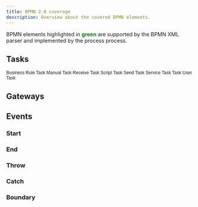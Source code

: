 ```yaml
---
title: BPMN 2.0 coverage
description: Overview about the covered BPMN elements.
---
```




BPMN elements highlighted in <span style="font-weight: bold; color: green">green</span> are supported by the BPMN XML parser and implemented by the process process.

## Tasks

<Grid isContainer>
  <Grid sm="4" md="2">
    <BpmnTask>
      <g>
        <rect width="100" height="80" rx="10" ry="10" style="stroke-linecap: round; stroke-linejoin: round; stroke: green; stroke-width: 2px; fill: white; fill-opacity: 0.95;"></rect>
        <text lineHeight="1.2" style="font-family: Arial, sans-serif; font-size: 12px; font-weight: normal; fill: green;">
          <tspan x="11.484375" y="36.4">Business Rule </tspan>
          <tspan x="37.1630859375" y="50.8">Task</tspan>
        </text>
        <path d="m 8,8 0,12 20,0 0,-12 zm 0,8 l 20,0 m -13,-4 l 0,8" style="fill: white; stroke-linecap: round; stroke-linejoin: round; stroke: green; stroke-width: 1px;"></path>
        <path d="m 8,8 0,4 20,0 0,-4 z" style="fill: green; stroke-linecap: round; stroke-linejoin: round; stroke: green; stroke-width: 1px;"></path>
      </g>
    </BpmnTask>
  </Grid>
  <Grid sm="4" md="2">
    <BpmnTask>
      <g>
        <rect width="100" height="80" rx="10" ry="10" style="stroke-linecap: round; stroke-linejoin: round; stroke: green; stroke-width: 2px; fill: white; fill-opacity: 0.95;"></rect>
        <text lineHeight="1.2" style="font-family: Arial, sans-serif; font-size: 12px; font-weight: normal; fill: green">
          <tspan x="15.92578125" y="43.599999999999994">Manual Task</tspan>
        </text>
        <path d="m 17,15 c 0.234,-0.01 5.604,0.008 8.029,0.004 0.808,0 1.271,-0.172 1.417,-0.752 0.227,-0.898 -0.334,-1.314 -1.338,-1.316 -2.467,-0.01 -7.886,-0.004 -8.108,-0.004 -0.014,-0.079 0.016,-0.533 0,-0.61 0.195,-0.042 8.507,0.006 9.616,0.002 0.877,-0.007 1.35,-0.438 1.353,-1.208 0.003,-0.768 -0.479,-1.09 -1.35,-1.091 -2.968,-0.002 -9.619,-0.013 -9.619,-0.013 v -0.591 c 0,0 5.052,-0.016 7.225,-0.016 0.888,-0.002 1.354,-0.416 1.351,-1.193 -0.006,-0.761 -0.492,-1.196 -1.361,-1.196 -3.473,-0.005 -10.86,-0.003 -11.0829995,-0.003 -0.022,-0.047 -0.045,-0.094 -0.069,-0.139 0.3939995,-0.319 2.0409995,-1.626 2.4149995,-2.017 0.469,-0.4870005 0.519,-1.1650005 0.162,-1.6040005 -0.414,-0.511 -0.973,-0.5 -1.48,-0.236 -1.4609995,0.764 -6.5999995,3.6430005 -7.7329995,4.2710005 -0.9,0.499 -1.516,1.253 -1.882,2.19 -0.37000002,0.95 -0.17,2.01 -0.166,2.979 0.004,0.718 -0.27300002,1.345 -0.055,2.063 0.629,2.087 2.425,3.312 4.859,3.318 4.6179995,0.014 9.2379995,-0.139 13.8569995,-0.158 0.755,-0.004 1.171,-0.301 1.182,-1.033 0.012,-0.754 -0.423,-0.969 -1.183,-0.973 -1.778,-0.01 -5.824,-0.004 -6.04,-0.004 10e-4,-0.084 0.003,-0.586 10e-4,-0.67 z" style="fill: white; stroke-linecap: round; stroke-linejoin: round; stroke: green; stroke-width: 0.5px;"></path>
      </g>
    </BpmnTask>
  </Grid>
  <Grid sm="4" md="2">
    <BpmnTask>
      <g>
        <rect width="100" height="80" rx="10" ry="10" style="stroke-linecap: round; stroke-linejoin: round; stroke: rgb(34, 36, 42); stroke-width: 2px; fill: white; fill-opacity: 0.95;"></rect>
        <text lineHeight="1.2" style="font-family: Arial, sans-serif; font-size: 12px; font-weight: normal; fill: rgb(34, 36, 42);">
          <tspan x="13.927734375" y="43.599999999999994">Receive Task</tspan>
        </text>
        <path d="m 6.3,5.6000000000000005 l 0,12.6 l 18.900000000000002,0 l 0,-12.6 z l 9.450000000000001,5.4 l 9.450000000000001,-5.4" style="fill: white; stroke-linecap: round; stroke-linejoin: round; stroke: rgb(34, 36, 42); stroke-width: 1px;"></path>
      </g>
    </BpmnTask>
  </Grid>
  <Grid sm="4" md="2">
    <BpmnTask>
      <g>
        <rect width="100" height="80" rx="10" ry="10" style="stroke-linecap: round; stroke-linejoin: round; stroke: green; stroke-width: 2px; fill: white; fill-opacity: 0.95;"></rect>
        <text lineHeight="1.2" style="font-family: Arial, sans-serif; font-size: 12px; font-weight: normal; fill: green;">
          <tspan x="20.267578125" y="43.599999999999994">Script Task</tspan>
        </text>
        <path d="m 15,20 c 9.966553,-6.27276 -8.000926,-7.91932 2.968968,-14.938 l -8.802728,0 c -10.969894,7.01868 6.997585,8.66524 -2.968967,14.938 z m -7,-12 l 5,0 m -4.5,3 l 4.5,0 m -3,3 l 5,0m -4,3 l 5,0" style="fill: white; stroke-linecap: round; stroke-linejoin: round; stroke: green; stroke-width: 1px;"></path>
      </g>
    </BpmnTask>
  </Grid>
  <Grid sm="4" md="2">
    <BpmnTask>
      <g>
        <rect width="100" height="80" rx="10" ry="10" style="stroke-linecap: round; stroke-linejoin: round; stroke: green; stroke-width: 2px; fill: white; fill-opacity: 0.95;"></rect>
        <text lineHeight="1.2" style="font-family: Arial, sans-serif; font-size: 12px; font-weight: normal; fill: green;">
          <tspan x="21.591796875" y="43.599999999999994">Send Task</tspan>
        </text>
        <path d="m 5.984999999999999,4.997999999999999 l 0,14 l 21,0 l 0,-14 z l 10.5,6 l 10.5,-6" style="fill: green; stroke-linecap: round; stroke-linejoin: round; stroke: white; stroke-width: 1px;"></path>
        </g>
    </BpmnTask>
  </Grid>
  <Grid sm="4" md="2">
    <BpmnTask>
      <g><rect width="100" height="80" rx="10" ry="10" style="stroke-linecap: round; stroke-linejoin: round; stroke: green; stroke-width: 2px; fill: white; fill-opacity: 0.95;"></rect>
        <text lineHeight="1.2" style="font-family: Arial, sans-serif; font-size: 12px; font-weight: normal; fill: green;">
          <tspan x="15.59765625" y="43.599999999999994">Service Task</tspan>
        </text>
        <circle cx="5" cy="5" r="5" transform="translate(6, 6)" style="stroke-linecap: round; stroke-linejoin: round; stroke: none; stroke-width: 2px; fill: white;"></circle>
        <path d="m 12,18 v -1.71335 c 0.352326,-0.0705 0.703932,-0.17838 1.047628,-0.32133 0.344416,-0.14465 0.665822,-0.32133 0.966377,-0.52145 l 1.19431,1.18005 1.567487,-1.57688 -1.195028,-1.18014 c 0.403376,-0.61394 0.683079,-1.29908 0.825447,-2.01824 l 1.622133,-0.01 v -2.2196 l -1.636514,0.01 c -0.07333,-0.35153 -0.178319,-0.70024 -0.323564,-1.04372 -0.145244,-0.34406 -0.321407,-0.6644 -0.522735,-0.96217 l 1.131035,-1.13631 -1.583305,-1.56293 -1.129598,1.13589 c -0.614052,-0.40108 -1.302883,-0.68093 -2.022633,-0.82247 l 0.0093,-1.61852 h -2.241173 l 0.0042,1.63124 c -0.353763,0.0736 -0.705369,0.17977 -1.049785,0.32371 -0.344415,0.14437 -0.665102,0.32092 -0.9635006,0.52046 l -1.1698628,-1.15823 -1.5667691,1.5792 1.1684265,1.15669 c -0.4026573,0.61283 -0.68308,1.29797 -0.8247287,2.01713 l -1.6588041,0.003 v 2.22174 l 1.6724648,-0.006 c 0.073327,0.35077 0.1797598,0.70243 0.3242851,1.04472 0.1452428,0.34448 0.3214064,0.6644 0.5227339,0.96066 l -1.1993431,1.19723 1.5840256,1.56011 1.1964668,-1.19348 c 0.6140517,0.40346 1.3028827,0.68232 2.0233517,0.82331 l 7.19e-4,1.69892 h 2.226848 z m 0.221462,-3.9957 c -1.788948,0.7502 -3.8576,-0.0928 -4.6097055,-1.87438 -0.7521065,-1.78321 0.090598,-3.84627 1.8802645,-4.59604 1.78823,-0.74936 3.856881,0.0929 4.608987,1.87437 0.752106,1.78165 -0.0906,3.84612 -1.879546,4.59605 z" style="fill: white; stroke-linecap: round; stroke-linejoin: round; stroke: green; stroke-width: 1px;"></path>
        <circle cx="5" cy="5" r="5" transform="translate(11, 10)" style="stroke-linecap: round; stroke-linejoin: round; stroke: none; stroke-width: 2px; fill: white;"></circle>
        <path d="m 17,22 v -1.71335 c 0.352326,-0.0705 0.703932,-0.17838 1.047628,-0.32133 0.344416,-0.14465 0.665822,-0.32133 0.966377,-0.52145 l 1.19431,1.18005 1.567487,-1.57688 -1.195028,-1.18014 c 0.403376,-0.61394 0.683079,-1.29908 0.825447,-2.01824 l 1.622133,-0.01 v -2.2196 l -1.636514,0.01 c -0.07333,-0.35153 -0.178319,-0.70024 -0.323564,-1.04372 -0.145244,-0.34406 -0.321407,-0.6644 -0.522735,-0.96217 l 1.131035,-1.13631 -1.583305,-1.56293 -1.129598,1.13589 c -0.614052,-0.40108 -1.302883,-0.68093 -2.022633,-0.82247 l 0.0093,-1.61852 h -2.241173 l 0.0042,1.63124 c -0.353763,0.0736 -0.705369,0.17977 -1.049785,0.32371 -0.344415,0.14437 -0.665102,0.32092 -0.9635006,0.52046 l -1.1698628,-1.15823 -1.5667691,1.5792 1.1684265,1.15669 c -0.4026573,0.61283 -0.68308,1.29797 -0.8247287,2.01713 l -1.6588041,0.003 v 2.22174 l 1.6724648,-0.006 c 0.073327,0.35077 0.1797598,0.70243 0.3242851,1.04472 0.1452428,0.34448 0.3214064,0.6644 0.5227339,0.96066 l -1.1993431,1.19723 1.5840256,1.56011 1.1964668,-1.19348 c 0.6140517,0.40346 1.3028827,0.68232 2.0233517,0.82331 l 7.19e-4,1.69892 h 2.226848 z m 0.221462,-3.9957 c -1.788948,0.7502 -3.8576,-0.0928 -4.6097055,-1.87438 -0.7521065,-1.78321 0.090598,-3.84627 1.8802645,-4.59604 1.78823,-0.74936 3.856881,0.0929 4.608987,1.87437 0.752106,1.78165 -0.0906,3.84612 -1.879546,4.59605 z" style="fill: white; stroke-linecap: round; stroke-linejoin: round; stroke: green; stroke-width: 1px;"></path>
      </g>
    </BpmnTask>
  </Grid>
  <Grid sm="4" md="2">
    <BpmnTask>
      <g>
        <rect width="100" height="80" rx="10" ry="10" style="stroke-linecap: round; stroke-linejoin: round; stroke: green; stroke-width: 2px; fill: white; fill-opacity: 0.95;"></rect>
        <text lineHeight="1.2" style="font-family: Arial, sans-serif; font-size: 12px; font-weight: normal; fill: green;">
          <tspan x="37.1630859375" y="43.599999999999994">Task</tspan>
        </text>
      </g>
    </BpmnTask>
  </Grid>
  <Grid sm="4" md="2">
    <BpmnTask>
      <g>
        <rect width="100" height="80" rx="10" ry="10" style="stroke-linecap: round; stroke-linejoin: round; stroke: rgb(34, 36, 42); stroke-width: 2px; fill: white; fill-opacity: 0.95;"></rect>
        <text lineHeight="1.2" style="font-family: Arial, sans-serif; font-size: 12px; font-weight: normal; fill: rgb(34, 36, 42);">
          <tspan x="22.9365234375" y="43.599999999999994">User Task</tspan>
        </text>
        <path d="m 15,12 c 0.909,-0.845 1.594,-2.049 1.594,-3.385 0,-2.554 -1.805,-4.62199999 -4.357,-4.62199999 -2.55199998,0 -4.28799998,2.06799999 -4.28799998,4.62199999 0,1.348 0.974,2.562 1.89599998,3.405 -0.52899998,0.187 -5.669,2.097 -5.794,4.7560005 v 6.718 h 17 v -6.718 c 0,-2.2980005 -5.5279996,-4.5950005 -6.0509996,-4.7760005 zm -8,6 l 0,5.5 m 11,0 l 0,-5" style="fill: white; stroke-linecap: round; stroke-linejoin: round; stroke: rgb(34, 36, 42); stroke-width: 0.5px;"></path><path d="m 15,12 m 2.162,1.009 c 0,2.4470005 -2.158,4.4310005 -4.821,4.4310005 -2.66499998,0 -4.822,-1.981 -4.822,-4.4310005 " style="fill: white; stroke-linecap: round; stroke-linejoin: round; stroke: rgb(34, 36, 42); stroke-width: 0.5px;"></path><path d="m 15,12 m -6.9,-3.80 c 0,0 2.25099998,-2.358 4.27399998,-1.177 2.024,1.181 4.221,1.537 4.124,0.965 -0.098,-0.57 -0.117,-3.79099999 -4.191,-4.13599999 -3.57499998,0.001 -4.20799998,3.36699999 -4.20699998,4.34799999 z" style="fill: rgb(34, 36, 42); stroke-linecap: round; stroke-linejoin: round; stroke: rgb(34, 36, 42); stroke-width: 0.5px;"></path>
      </g>
    </BpmnTask>
  </Grid>
</Grid>

## Gateways

<Grid isContainer>
  <Grid sm="4" md="2">
    <BpmnGateway label="Exclusive">
      <g>
        <polygon points="25,0 50,25 25,50 0,25" style="stroke-linecap: round; stroke-linejoin: round; stroke: green; stroke-width: 2px; fill: white; fill-opacity: 0.95;"></polygon>
        <path d="m 16,15 7.42857142857143,9.714285714285715 -7.42857142857143,9.714285714285715 3.428571428571429,0 5.714285714285715,-7.464228571428572 5.714285714285715,7.464228571428572 3.428571428571429,0 -7.42857142857143,-9.714285714285715 7.42857142857143,-9.714285714285715 -3.428571428571429,0 -5.714285714285715,7.464228571428572 -5.714285714285715,-7.464228571428572 -3.428571428571429,0 z" style="fill: green; stroke-linecap: round; stroke-linejoin: round; stroke: green; stroke-width: 1px;"></path>
      </g>
    </BpmnGateway>
  </Grid>
  <Grid sm="4" md="2">
    <BpmnGateway label="Parallel">
      <g>
        <polygon points="25,0 50,25 25,50 0,25" style="stroke-linecap: round; stroke-linejoin: round; stroke: green; stroke-width: 2px; fill: white; fill-opacity: 0.95;"></polygon>
        <path d="m 23,10 0,12.5 -12.5,0 0,5 12.5,0 0,12.5 5,0 0,-12.5 12.5,0 0,-5 -12.5,0 0,-12.5 -5,0 z" style="fill: green; stroke-linecap: round; stroke-linejoin: round; stroke: green; stroke-width: 1px;"></path>
      </g>
    </BpmnGateway>
  </Grid>
  <Grid sm="4" md="2">
    <BpmnGateway label="Inclusive">
      <g>
        <polygon points="25,0 50,25 25,50 0,25" style="stroke-linecap: round; stroke-linejoin: round; stroke: green; stroke-width: 2px; fill: white; fill-opacity: 0.95;"></polygon>
        <circle cx="25" cy="25" r="13" style="stroke-linecap: round; stroke-linejoin: round; stroke: green; stroke-width: 2.5px; fill: white;"></circle>
      </g>
    </BpmnGateway>
  </Grid>
  <Grid sm="4" md="2">
    <BpmnGateway label="Event-based">
      <g>
        <polygon points="25,0 50,25 25,50 0,25" style="stroke-linecap: round; stroke-linejoin: round; stroke: rgb(34, 36, 42); stroke-width: 2px; fill: white; fill-opacity: 0.95;"></polygon>
        <circle cx="25" cy="25" r="15" style="stroke-linecap: round; stroke-linejoin: round; stroke: rgb(34, 36, 42); stroke-width: 1px; fill: none;"></circle>
        <circle cx="25" cy="25" r="12" style="stroke-linecap: round; stroke-linejoin: round; stroke: rgb(34, 36, 42); stroke-width: 1px; fill: none;"></circle>
        <path d="m 18,22 7.363636363636364,-4.909090909090909 7.363636363636364,4.909090909090909 -2.4545454545454546,9.818181818181818 -9.818181818181818,0 z" style="fill: none; stroke-linecap: round; stroke-linejoin: round; stroke: rgb(34, 36, 42); stroke-width: 2px;"></path>
      </g>
    </BpmnGateway>
  </Grid>
</Grid>

## Events

### Start

<Grid isContainer>
  <Grid sm="4" md="2">
    <BpmnEvent label="None">
      <g>
        <circle cx="18" cy="18" r="18" style="stroke-linecap: round; stroke-linejoin: round; stroke: green; stroke-width: 2px; fill: white; fill-opacity: 0.95;"></circle>
      </g>
    </BpmnEvent>
  </Grid>
  <Grid sm="4" md="2">
    <BpmnEvent label="Conditional">
      <g>
        <circle cx="18" cy="18" r="18" style="stroke-linecap: round; stroke-linejoin: round; stroke: rgb(34, 36, 42); stroke-width: 2px; fill: white; fill-opacity: 0.95;"></circle>
        <path d="M 10.5,8.5 l 14.5,0 l 0,18 l -14.5,0 Z M 12.5,11.5 l 10.5,0 M 12.5,14.5 l 10.5,0 M 12.5,17.5 l 10.5,0 M 12.5,20.5 l 10.5,0 M 12.5,23.5 l 10.5,0 M 12.5,26.5 l 10.5,0 " style="fill: white; stroke-linecap: round; stroke-linejoin: round; stroke: rgb(34, 36, 42); stroke-width: 1px;"></path>
      </g>
    </BpmnEvent>
  </Grid>
  <Grid sm="4" md="2">
    <BpmnEvent label="Message">
      <g>
        <circle cx="18" cy="18" r="18" style="stroke-linecap: round; stroke-linejoin: round; stroke: green; stroke-width: 2px; fill: white; fill-opacity: 0.95;"></circle>
        <path d="m 8.459999999999999,11.34 l 0,12.6 l 18.900000000000002,0 l 0,-12.6 z l 9.450000000000001,5.4 l 9.450000000000001,-5.4" style="fill: white; stroke-linecap: round; stroke-linejoin: round; stroke: green; stroke-width: 1px;"></path>
      </g>
    </BpmnEvent>
  </Grid>
  <Grid sm="4" md="2">
    <BpmnEvent label="Signal">
      <g>
        <circle cx="18" cy="18" r="18" style="stroke-linecap: round; stroke-linejoin: round; stroke: green; stroke-width: 2px; fill: white; fill-opacity: 0.95;"></circle>
        <path d="M 18,7.2 l 9,16.2 l -18,0 Z" style="fill: white; stroke-linecap: round; stroke-linejoin: round; stroke: green; stroke-width: 1px;"></path>
      </g>
    </BpmnEvent>
  </Grid>
  <Grid sm="4" md="2">
    <BpmnEvent label="Timer">
      <g>
        <circle cx="18" cy="18" r="18" style="stroke-linecap: round; stroke-linejoin: round; stroke: green; stroke-width: 2px; fill: white; fill-opacity: 0.95;"></circle>
        <circle cx="18" cy="18" r="11" style="stroke-linecap: round; stroke-linejoin: round; stroke: green; stroke-width: 2px; fill: white;"></circle>
        <path d="M 18,18 l 2.25,-7.5 m -2.25,7.5 l 5.25,1.5 " style="fill: none; stroke-linecap: round; stroke-linejoin: round; stroke: green; stroke-width: 2px;"></path>
        <path transform="rotate(0,18,18)" d="M 18,18 m 0,7.5 l -0,2.25 " style="fill: none; stroke-linecap: round; stroke-linejoin: round; stroke: green; stroke-width: 1px;"></path>
        <path transform="rotate(30,18,18)" d="M 18,18 m 0,7.5 l -0,2.25 " style="fill: none; stroke-linecap: round; stroke-linejoin: round; stroke: green; stroke-width: 1px;"></path>
        <path transform="rotate(60,18,18)" d="M 18,18 m 0,7.5 l -0,2.25 " style="fill: none; stroke-linecap: round; stroke-linejoin: round; stroke: green; stroke-width: 1px;"></path>
        <path transform="rotate(90,18,18)" d="M 18,18 m 0,7.5 l -0,2.25 " style="fill: none; stroke-linecap: round; stroke-linejoin: round; stroke: green; stroke-width: 1px;"></path>
        <path transform="rotate(120,18,18)" d="M 18,18 m 0,7.5 l -0,2.25 " style="fill: none; stroke-linecap: round; stroke-linejoin: round; stroke: green; stroke-width: 1px;"></path>
        <path transform="rotate(150,18,18)" d="M 18,18 m 0,7.5 l -0,2.25 " style="fill: none; stroke-linecap: round; stroke-linejoin: round; stroke: green; stroke-width: 1px;"></path>
        <path transform="rotate(180,18,18)" d="M 18,18 m 0,7.5 l -0,2.25 " style="fill: none; stroke-linecap: round; stroke-linejoin: round; stroke: green; stroke-width: 1px;"></path>
        <path transform="rotate(210,18,18)" d="M 18,18 m 0,7.5 l -0,2.25 " style="fill: none; stroke-linecap: round; stroke-linejoin: round; stroke: green; stroke-width: 1px;"></path>
        <path transform="rotate(240,18,18)" d="M 18,18 m 0,7.5 l -0,2.25 " style="fill: none; stroke-linecap: round; stroke-linejoin: round; stroke: green; stroke-width: 1px;"></path>
        <path transform="rotate(270,18,18)" d="M 18,18 m 0,7.5 l -0,2.25 " style="fill: none; stroke-linecap: round; stroke-linejoin: round; stroke: green; stroke-width: 1px;"></path>
        <path transform="rotate(300,18,18)" d="M 18,18 m 0,7.5 l -0,2.25 " style="fill: none; stroke-linecap: round; stroke-linejoin: round; stroke: green; stroke-width: 1px;"></path>
        <path transform="rotate(330,18,18)" d="M 18,18 m 0,7.5 l -0,2.25 " style="fill: none; stroke-linecap: round; stroke-linejoin: round; stroke: green; stroke-width: 1px;"></path>
      </g>
    </BpmnEvent>
  </Grid>
</Grid>

### End

<Grid isContainer>
  <Grid sm="4" md="2">
    <BpmnEvent label="None">
      <g>
        <circle cx="18" cy="18" r="18" style="stroke-linecap: round; stroke-linejoin: round; stroke: green; stroke-width: 4px; fill: white; fill-opacity: 0.95;"></circle>
      </g>
    </BpmnEvent>
  </Grid>
  <Grid sm="4" md="2">
    <BpmnEvent label="Message">
      <g>
        <circle cx="18" cy="18" r="18" style="stroke-linecap: round; stroke-linejoin: round; stroke: rgb(34, 36, 42); stroke-width: 4px; fill: white; fill-opacity: 0.95;"></circle>
        <path d="m 8.459999999999999,11.34 l 0,12.6 l 18.900000000000002,0 l 0,-12.6 z l 9.450000000000001,5.4 l 9.450000000000001,-5.4" style="fill: rgb(34, 36, 42); stroke-linecap: round; stroke-linejoin: round; stroke: white; stroke-width: 1px;"></path>
      </g>
    </BpmnEvent>
  </Grid>
  <Grid sm="4" md="2">
    <BpmnEvent label="Signal">
      <g>
        <circle cx="18" cy="18" r="18" style="stroke-linecap: round; stroke-linejoin: round; stroke: rgb(34, 36, 42); stroke-width: 4px; fill: white; fill-opacity: 0.95;"></circle>
        <path d="M 18,7.2 l 9,16.2 l -18,0 Z" style="fill: rgb(34, 36, 42); stroke-linecap: round; stroke-linejoin: round; stroke: rgb(34, 36, 42); stroke-width: 1px;"></path>
      </g>
    </BpmnEvent>
  </Grid>
</Grid>

### Throw

<Grid isContainer>
  <Grid sm="4" md="2">
    <BpmnEvent label="None">
      <g>
        <circle cx="18" cy="18" r="18" style="stroke-linecap: round; stroke-linejoin: round; stroke: green; stroke-width: 1.5px; fill: white; fill-opacity: 0.95;"></circle>
        <circle cx="18" cy="18" r="15" style="stroke-linecap: round; stroke-linejoin: round; stroke: green; stroke-width: 1.5px; fill: none;"></circle>
      </g>
    </BpmnEvent>
  </Grid>
  <Grid sm="4" md="2">
    <BpmnEvent label="Link">
      <g>
        <circle cx="18" cy="18" r="18" style="stroke-linecap: round; stroke-linejoin: round; stroke: rgb(34, 36, 42); stroke-width: 1.5px; fill: white; fill-opacity: 0.95;"></circle>
        <circle cx="18" cy="18" r="15" style="stroke-linecap: round; stroke-linejoin: round; stroke: rgb(34, 36, 42); stroke-width: 1.5px; fill: none;"></circle>
        <path d="m 20.52,9.468 0,4.4375 -13.5,0 0,6.75 13.5,0 0,4.4375 9.84375,-7.8125 -9.84375,-7.8125 z" style="fill: rgb(34, 36, 42); stroke-linecap: round; stroke-linejoin: round; stroke: rgb(34, 36, 42); stroke-width: 1px;"></path>
      </g>
    </BpmnEvent>
  </Grid>
  <Grid sm="4" md="2">
    <BpmnEvent label="Message">
      <g>
        <circle cx="18" cy="18" r="18" style="stroke-linecap: round; stroke-linejoin: round; stroke: rgb(34, 36, 42); stroke-width: 1.5px; fill: white; fill-opacity: 0.95;"></circle>
        <circle cx="18" cy="18" r="15" style="stroke-linecap: round; stroke-linejoin: round; stroke: rgb(34, 36, 42); stroke-width: 1.5px; fill: none;"></circle>
        <path d="m 8.459999999999999,11.34 l 0,12.6 l 18.900000000000002,0 l 0,-12.6 z l 9.450000000000001,5.4 l 9.450000000000001,-5.4" style="fill: rgb(34, 36, 42); stroke-linecap: round; stroke-linejoin: round; stroke: white; stroke-width: 1px;"></path>
      </g>
    </BpmnEvent>
  </Grid>
  <Grid sm="4" md="2">
    <BpmnEvent label="Signal">
      <g>
        <circle cx="18" cy="18" r="18" style="stroke-linecap: round; stroke-linejoin: round; stroke: rgb(34, 36, 42); stroke-width: 1.5px; fill: white; fill-opacity: 0.95;"></circle>
        <circle cx="18" cy="18" r="15" style="stroke-linecap: round; stroke-linejoin: round; stroke: rgb(34, 36, 42); stroke-width: 1.5px; fill: none;"></circle>
        <path d="M 18,7.2 l 9,16.2 l -18,0 Z" style="fill: rgb(34, 36, 42); stroke-linecap: round; stroke-linejoin: round; stroke: rgb(34, 36, 42); stroke-width: 1px;"></path>
      </g>
    </BpmnEvent>
  </Grid>
</Grid>

### Catch

<Grid isContainer>
  <Grid sm="4" md="2">
    <BpmnEvent label="Conditional">
      <g>
        <circle cx="18" cy="18" r="18" style="stroke-linecap: round; stroke-linejoin: round; stroke: rgb(34, 36, 42); stroke-width: 1.5px; fill: white; fill-opacity: 0.95;"></circle>
        <circle cx="18" cy="18" r="15" style="stroke-linecap: round; stroke-linejoin: round; stroke: rgb(34, 36, 42); stroke-width: 1.5px; fill: none;"></circle>
        <path d="M 10.5,8.5 l 14.5,0 l 0,18 l -14.5,0 Z M 12.5,11.5 l 10.5,0 M 12.5,14.5 l 10.5,0 M 12.5,17.5 l 10.5,0 M 12.5,20.5 l 10.5,0 M 12.5,23.5 l 10.5,0 M 12.5,26.5 l 10.5,0 " style="fill: white; stroke-linecap: round; stroke-linejoin: round; stroke: rgb(34, 36, 42); stroke-width: 1px;"></path>
      </g>
    </BpmnEvent>
  </Grid>
  <Grid sm="4" md="2">
    <BpmnEvent label="Link">
      <g>
        <circle cx="18" cy="18" r="18" style="stroke-linecap: round; stroke-linejoin: round; stroke: rgb(34, 36, 42); stroke-width: 1.5px; fill: white; fill-opacity: 0.95;"></circle>
        <circle cx="18" cy="18" r="15" style="stroke-linecap: round; stroke-linejoin: round; stroke: rgb(34, 36, 42); stroke-width: 1.5px; fill: none;"></circle>
        <path d="m 20.52,9.468 0,4.4375 -13.5,0 0,6.75 13.5,0 0,4.4375 9.84375,-7.8125 -9.84375,-7.8125 z" style="fill: white; stroke-linecap: round; stroke-linejoin: round; stroke: rgb(34, 36, 42); stroke-width: 1px;"></path>
      </g>
    </BpmnEvent>
  </Grid>
  <Grid sm="4" md="2">
    <BpmnEvent label="Message">
      <g>
        <circle cx="18" cy="18" r="18" style="stroke-linecap: round; stroke-linejoin: round; stroke: green; stroke-width: 1.5px; fill: white; fill-opacity: 0.95;"></circle>
        <circle cx="18" cy="18" r="15" style="stroke-linecap: round; stroke-linejoin: round; stroke: green; stroke-width: 1.5px; fill: none;"></circle>
        <path d="m 8.459999999999999,11.34 l 0,12.6 l 18.900000000000002,0 l 0,-12.6 z l 9.450000000000001,5.4 l 9.450000000000001,-5.4" style="fill: white; stroke-linecap: round; stroke-linejoin: round; stroke: green; stroke-width: 1px;"></path>
      </g>
    </BpmnEvent>
  </Grid>
  <Grid sm="4" md="2">
    <BpmnEvent label="Signal">
      <g>
        <circle cx="18" cy="18" r="18" style="stroke-linecap: round; stroke-linejoin: round; stroke: green; stroke-width: 1.5px; fill: white; fill-opacity: 0.95;"></circle>
        <circle cx="18" cy="18" r="15" style="stroke-linecap: round; stroke-linejoin: round; stroke: green; stroke-width: 1.5px; fill: none;"></circle>
        <path d="M 18,7.2 l 9,16.2 l -18,0 Z" style="fill: white; stroke-linecap: round; stroke-linejoin: round; stroke: green; stroke-width: 1px;"></path>
      </g>
    </BpmnEvent>
  </Grid>
  <Grid sm="4" md="2">
    <BpmnEvent label="Timer">
      <g>
        <circle cx="18" cy="18" r="18" style="stroke-linecap: round; stroke-linejoin: round; stroke: green; stroke-width: 1.5px; fill: white; fill-opacity: 0.95;"></circle>
        <circle cx="18" cy="18" r="15" style="stroke-linecap: round; stroke-linejoin: round; stroke: green; stroke-width: 1.5px; fill: none;"></circle>
        <circle cx="18" cy="18" r="11" style="stroke-linecap: round; stroke-linejoin: round; stroke: green; stroke-width: 2px; fill: white;"></circle>
        <path d="M 18,18 l 2.25,-7.5 m -2.25,7.5 l 5.25,1.5 " style="fill: none; stroke-linecap: round; stroke-linejoin: round; stroke: green; stroke-width: 2px;"></path>
        <path transform="rotate(0,18,18)" d="M 18,18 m 0,7.5 l -0,2.25 " style="fill: none; stroke-linecap: round; stroke-linejoin: round; stroke: green; stroke-width: 1px;"></path>
        <path transform="rotate(30,18,18)" d="M 18,18 m 0,7.5 l -0,2.25 " style="fill: none; stroke-linecap: round; stroke-linejoin: round; stroke: green; stroke-width: 1px;"></path>
        <path transform="rotate(60,18,18)" d="M 18,18 m 0,7.5 l -0,2.25 " style="fill: none; stroke-linecap: round; stroke-linejoin: round; stroke: green; stroke-width: 1px;"></path>
        <path transform="rotate(90,18,18)" d="M 18,18 m 0,7.5 l -0,2.25 " style="fill: none; stroke-linecap: round; stroke-linejoin: round; stroke: green; stroke-width: 1px;"></path>
        <path transform="rotate(120,18,18)" d="M 18,18 m 0,7.5 l -0,2.25 " style="fill: none; stroke-linecap: round; stroke-linejoin: round; stroke: green; stroke-width: 1px;"></path>
        <path transform="rotate(150,18,18)" d="M 18,18 m 0,7.5 l -0,2.25 " style="fill: none; stroke-linecap: round; stroke-linejoin: round; stroke: green; stroke-width: 1px;"></path>
        <path transform="rotate(180,18,18)" d="M 18,18 m 0,7.5 l -0,2.25 " style="fill: none; stroke-linecap: round; stroke-linejoin: round; stroke: green; stroke-width: 1px;"></path>
        <path transform="rotate(210,18,18)" d="M 18,18 m 0,7.5 l -0,2.25 " style="fill: none; stroke-linecap: round; stroke-linejoin: round; stroke: green; stroke-width: 1px;"></path>
        <path transform="rotate(240,18,18)" d="M 18,18 m 0,7.5 l -0,2.25 " style="fill: none; stroke-linecap: round; stroke-linejoin: round; stroke: green; stroke-width: 1px;"></path>
        <path transform="rotate(270,18,18)" d="M 18,18 m 0,7.5 l -0,2.25 " style="fill: none; stroke-linecap: round; stroke-linejoin: round; stroke: green; stroke-width: 1px;"></path>
        <path transform="rotate(300,18,18)" d="M 18,18 m 0,7.5 l -0,2.25 " style="fill: none; stroke-linecap: round; stroke-linejoin: round; stroke: green; stroke-width: 1px;"></path>
        <path transform="rotate(330,18,18)" d="M 18,18 m 0,7.5 l -0,2.25 " style="fill: none; stroke-linecap: round; stroke-linejoin: round; stroke: green; stroke-width: 1px;"></path>
      </g>
    </BpmnEvent>
  </Grid>
</Grid>

### Boundary

<Grid isContainer>
  <Grid sm="4" md="2">
    <BpmnEvent label="Conditional">
      <g>
        <circle cx="18" cy="18" r="18" style="stroke-linecap: round; stroke-linejoin: round; stroke: rgb(34, 36, 42); stroke-width: 1.5px; fill: white; fill-opacity: 0.95;"></circle>
        <circle cx="18" cy="18" r="15" style="stroke-linecap: round; stroke-linejoin: round; stroke: rgb(34, 36, 42); stroke-width: 1.5px; fill: none;"></circle>
        <path d="M 10.5,8.5 l 14.5,0 l 0,18 l -14.5,0 Z M 12.5,11.5 l 10.5,0 M 12.5,14.5 l 10.5,0 M 12.5,17.5 l 10.5,0 M 12.5,20.5 l 10.5,0 M 12.5,23.5 l 10.5,0 M 12.5,26.5 l 10.5,0 " style="fill: white; stroke-linecap: round; stroke-linejoin: round; stroke: rgb(34, 36, 42); stroke-width: 1px;"></path>
      </g>
    </BpmnEvent>
  </Grid>
  <Grid sm="4" md="2">
    <BpmnEvent label="Error">
      <g>
        <circle cx="18" cy="18" r="18" style="stroke-linecap: round; stroke-linejoin: round; stroke: rgb(34, 36, 42); stroke-width: 1.5px; fill: white; fill-opacity: 1;"></circle>
        <circle cx="18" cy="18" r="15" style="stroke-linecap: round; stroke-linejoin: round; stroke: rgb(34, 36, 42); stroke-width: 1.5px; fill: none; fill-opacity: 1;"></circle>
        <path d="m 7.2,25.991999999999997 0.09350000000000001,-0.025300000000000003 7.3392,-9.610700000000001 7.667000000000001,8.9661 4.7003,-18.2204 -5.8707,11.6501 -7.299600000000001,-9.585400000000002 z" style="fill: white; stroke-linecap: round; stroke-linejoin: round; stroke: rgb(34, 36, 42); stroke-width: 1px;"></path>
      </g>
    </BpmnEvent>
  </Grid>
  <Grid sm="4" md="2">
    <BpmnEvent label="Escalation">
      <g>
        <circle cx="18" cy="18" r="18" style="stroke-linecap: round; stroke-linejoin: round; stroke: rgb(34, 36, 42); stroke-width: 1.5px; fill: white; fill-opacity: 1;"></circle>
        <circle cx="18" cy="18" r="15" style="stroke-linecap: round; stroke-linejoin: round; stroke: rgb(34, 36, 42); stroke-width: 1.5px; fill: none; fill-opacity: 1;"></circle>
        <path d="M 18,7.2 l 8,20 l -8,-7 l -8,7 Z" style="fill: white; stroke-linecap: round; stroke-linejoin: round; stroke: rgb(34, 36, 42); stroke-width: 1px;"></path>
      </g>
    </BpmnEvent>
  </Grid>
  <Grid sm="4" md="2">
    <BpmnEvent label="Message">
      <g>
        <circle cx="18" cy="18" r="18" style="stroke-linecap: round; stroke-linejoin: round; stroke: rgb(34, 36, 42); stroke-width: 1.5px; fill: white; fill-opacity: 0.95;"></circle>
        <circle cx="18" cy="18" r="15" style="stroke-linecap: round; stroke-linejoin: round; stroke: rgb(34, 36, 42); stroke-width: 1.5px; fill: none;"></circle>
        <path d="m 8.459999999999999,11.34 l 0,12.6 l 18.900000000000002,0 l 0,-12.6 z l 9.450000000000001,5.4 l 9.450000000000001,-5.4" style="fill: white; stroke-linecap: round; stroke-linejoin: round; stroke: rgb(34, 36, 42); stroke-width: 1px;"></path>
      </g>
    </BpmnEvent>
  </Grid>
  <Grid sm="4" md="2">
    <BpmnEvent label="Signal">
      <g>
        <circle cx="18" cy="18" r="18" style="stroke-linecap: round; stroke-linejoin: round; stroke: rgb(34, 36, 42); stroke-width: 1.5px; fill: white; fill-opacity: 0.95;"></circle>
        <circle cx="18" cy="18" r="15" style="stroke-linecap: round; stroke-linejoin: round; stroke: rgb(34, 36, 42); stroke-width: 1.5px; fill: none;"></circle>
        <path d="M 18,7.2 l 9,16.2 l -18,0 Z" style="fill: white; stroke-linecap: round; stroke-linejoin: round; stroke: rgb(34, 36, 42); stroke-width: 1px;"></path>
      </g>
    </BpmnEvent>
  </Grid>
  <Grid sm="4" md="2">
    <BpmnEvent label="Timer">
      <g>
        <circle cx="18" cy="18" r="18" style="stroke-linecap: round; stroke-linejoin: round; stroke: rgb(34, 36, 42); stroke-width: 1.5px; fill: white; fill-opacity: 0.95;"></circle>
        <circle cx="18" cy="18" r="15" style="stroke-linecap: round; stroke-linejoin: round; stroke: rgb(34, 36, 42); stroke-width: 1.5px; fill: none;"></circle>
        <circle cx="18" cy="18" r="11" style="stroke-linecap: round; stroke-linejoin: round; stroke: rgb(34, 36, 42); stroke-width: 2px; fill: white;"></circle>
        <path d="M 18,18 l 2.25,-7.5 m -2.25,7.5 l 5.25,1.5 " style="fill: none; stroke-linecap: round; stroke-linejoin: round; stroke: rgb(34, 36, 42); stroke-width: 2px;"></path>
        <path transform="rotate(0,18,18)" d="M 18,18 m 0,7.5 l -0,2.25 " style="fill: none; stroke-linecap: round; stroke-linejoin: round; stroke: rgb(34, 36, 42); stroke-width: 1px;"></path>
        <path transform="rotate(30,18,18)" d="M 18,18 m 0,7.5 l -0,2.25 " style="fill: none; stroke-linecap: round; stroke-linejoin: round; stroke: rgb(34, 36, 42); stroke-width: 1px;"></path>
        <path transform="rotate(60,18,18)" d="M 18,18 m 0,7.5 l -0,2.25 " style="fill: none; stroke-linecap: round; stroke-linejoin: round; stroke: rgb(34, 36, 42); stroke-width: 1px;"></path>
        <path transform="rotate(90,18,18)" d="M 18,18 m 0,7.5 l -0,2.25 " style="fill: none; stroke-linecap: round; stroke-linejoin: round; stroke: rgb(34, 36, 42); stroke-width: 1px;"></path>
        <path transform="rotate(120,18,18)" d="M 18,18 m 0,7.5 l -0,2.25 " style="fill: none; stroke-linecap: round; stroke-linejoin: round; stroke: rgb(34, 36, 42); stroke-width: 1px;"></path>
        <path transform="rotate(150,18,18)" d="M 18,18 m 0,7.5 l -0,2.25 " style="fill: none; stroke-linecap: round; stroke-linejoin: round; stroke: rgb(34, 36, 42); stroke-width: 1px;"></path>
        <path transform="rotate(180,18,18)" d="M 18,18 m 0,7.5 l -0,2.25 " style="fill: none; stroke-linecap: round; stroke-linejoin: round; stroke: rgb(34, 36, 42); stroke-width: 1px;"></path>
        <path transform="rotate(210,18,18)" d="M 18,18 m 0,7.5 l -0,2.25 " style="fill: none; stroke-linecap: round; stroke-linejoin: round; stroke: rgb(34, 36, 42); stroke-width: 1px;"></path>
        <path transform="rotate(240,18,18)" d="M 18,18 m 0,7.5 l -0,2.25 " style="fill: none; stroke-linecap: round; stroke-linejoin: round; stroke: rgb(34, 36, 42); stroke-width: 1px;"></path>
        <path transform="rotate(270,18,18)" d="M 18,18 m 0,7.5 l -0,2.25 " style="fill: none; stroke-linecap: round; stroke-linejoin: round; stroke: rgb(34, 36, 42); stroke-width: 1px;"></path>
        <path transform="rotate(300,18,18)" d="M 18,18 m 0,7.5 l -0,2.25 " style="fill: none; stroke-linecap: round; stroke-linejoin: round; stroke: rgb(34, 36, 42); stroke-width: 1px;"></path>
        <path transform="rotate(330,18,18)" d="M 18,18 m 0,7.5 l -0,2.25 " style="fill: none; stroke-linecap: round; stroke-linejoin: round; stroke: rgb(34, 36, 42); stroke-width: 1px;"></path>
      </g>
    </BpmnEvent>
  </Grid>
</Grid>
